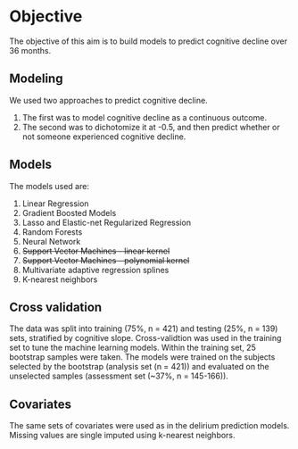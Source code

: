 
# Objective

The objective of this aim is to build models to predict cognitive decline over 36 months.  

## Modeling

We used two approaches to predict cognitive decline.  

1.  The first was to model cognitive decline as a continuous outcome.  
2.  The second was to dichotomize it at -0.5, and then predict whether or not someone experienced cognitive decline.  

## Models

The models used are:

  1.  Linear Regression 
  2.  Gradient Boosted Models
  3.  Lasso and Elastic-net Regularized Regression
  4.  Random Forests
  5.  Neural Network
  6.  ~~Support Vector Machines - linear kernel~~
  7.  ~~Support Vector Machines - polynomial kernel~~
  8.  Multivariate adaptive regression splines
  9.  K-nearest neighbors
  
## Cross validation

The data was split into training (75%, n = 421) and testing (25%, n = 139) sets, stratified by cognitive slope.  Cross-validtion was used in the training set to tune the machine learning models. Within the training set, 25 bootstrap samples were taken.  The models were trained on the subjects selected by the bootstrap (analysis set (n = 421)) and evaluated on the unselected samples (assessment set (~37%, n = 145-166)).

## Covariates

The same sets of covariates were used as in the delirium prediction models.  Missing values are single imputed using k-nearest neighbors.


  






